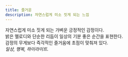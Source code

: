 ```yaml
---
title: 즐거운
description: 자연스럽게 미소 짓게 되는 느낌
---
```


자연스럽게 미소 짓게 되는 가벼운 긍정적인 감정이다.  
밝은 멜로디와 단순한 리듬이 일상의 기분 좋은 순간을 표현한다.  
감정의 무게보다 즉각적인 즐거움에 초점이 맞춰져 있다.  
*일상, 행복, 하이라이트.*